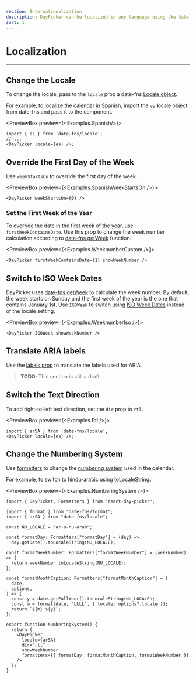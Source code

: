 ```yaml
---
section: Internationalization
description: DayPicker can be localized in any language using the date-fns locale object.
sort: 1
---
```


# Localization

---

## Change the Locale

To change the locale, pass to the `locale` prop a date-fns [Locale object](http://date-fns.org/docs/Locale).

For example, to localize the calendar in Spanish, import the `es` locale object from date-fns and pass it to the component.

<PreviewBox preview={<Examples.Spanish/>}>
  
  ```tsx
  import { es } from 'date-fns/locale';
  // ...
  <DayPicker locale={es} />;
  ```

</PreviewBox>

## Override the First Day of the Week

Use `weekStartsOn` to override the first day of the week.

<PreviewBox preview={<Examples.SpanishWeekStartsOn />}>
  ```tsx
  <DayPicker weekStartsOn={0} />
  ```
</PreviewBox>

### Set the First Week of the Year

To override the date in the first week of the year, use `firstWeekContainsDate`. Use this prop to change the week number calculation according to [date-fns getWeek](https://date-fns.org/docs/getWeek) function.

<PreviewBox preview={<Examples.WeeknumberCustom />}>
  ```tsx
  <DayPicker firstWeekContainsDate={1} showWeekNumber />
  ```
</PreviewBox>

## Switch to ISO Week Dates

DayPicker uses [date-fns getWeek](https://date-fns.org/docs/getWeek) to calculate the week number. By default, the week starts on Sunday and the first week of the year is the one that contains January 1st. Use `ISOWeek` to switch using [ISO Week Dates](https://en.wikipedia.org/wiki/ISO_week_date) instead of the locale setting.

<PreviewBox preview={<Examples.WeeknumberIso />}>
  ```tsx
  <DayPicker ISOWeek showWeekNumber />
  ```
</PreviewBox>

## Translate ARIA labels

Use the [labels prop](/api/interfaces/daypickerdefaultprops#labels) to translate
the labels used for ARIA.

> **TODO**: This section is still a draft.

## Switch the Text Direction

To add right-to-left text direction, set the `dir` prop to `rtl`.

<PreviewBox preview={<Examples.Rtl />}>
  
  ```tsx
  import { arSA } from 'date-fns/locale';
  <DayPicker locale={es} />;
  ```

</PreviewBox>

## Change the Numbering System

Use [formatters](/guides/formatters) to change the [numbering system](https://en.wikipedia.org/wiki/Numeral_system) used in the calendar.

For example, to switch to hindu-arabic using [toLocaleString](https://developer.mozilla.org/en/docs/Web/JavaScript/Reference/Global_Objects/Date/toLocaleString):

<PreviewBox preview={<Examples.NumberingSystem />}>

```tsx
import { DayPicker, Formatters } from "react-day-picker";

import { format } from "date-fns/format";
import { arSA } from "date-fns/locale";

const NU_LOCALE = "ar-u-nu-arab";

const formatDay: Formatters["formatDay"] = (day) =>
  day.getDate().toLocaleString(NU_LOCALE);

const formatWeekNumber: Formatters["formatWeekNumber"] = (weekNumber) => {
  return weekNumber.toLocaleString(NU_LOCALE);
};

const formatMonthCaption: Formatters["formatMonthCaption"] = (
  date,
  options,
) => {
  const y = date.getFullYear().toLocaleString(NU_LOCALE);
  const m = format(date, "LLLL", { locale: options?.locale });
  return `${m} ${y}`;
};

export function NumberingSystem() {
  return (
    <DayPicker
      locale={arSA}
      dir="rtl"
      showWeekNumber
      formatters={{ formatDay, formatMonthCaption, formatWeekNumber }}
    />
  );
}
```

</PreviewBox>
